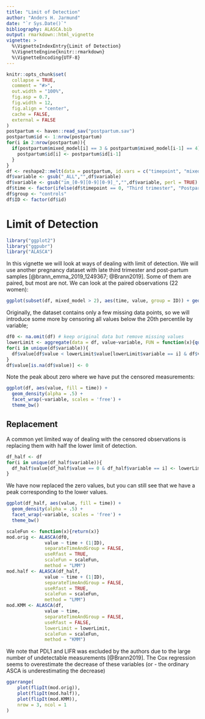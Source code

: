 ```yaml
---
title: "Limit of Detection"
author: "Anders H. Jarmund"
date: "`r Sys.Date()`"
bibliography: ALASCA.bib
output: rmarkdown::html_vignette
vignette: >
  %\VignetteIndexEntry{Limit of Detection}
  %\VignetteEngine{knitr::rmarkdown}
  %\VignetteEncoding{UTF-8}
---
```

  
```r
knitr::opts_chunk$set(
  collapse = TRUE,
  comment = "#>",
  out.width = "100%", 
  fig.asp = 0.7,
  fig.width = 12,
  fig.align = "center",
  cache = FALSE,
  external = FALSE
)
postpartum <- haven::read_sav("postpartum.sav")
postpartum$id <- 1:nrow(postpartum)
for(i in 2:nrow(postpartum)){
  if(postpartum$mixed_model[i] == 3 & postpartum$mixed_model[i-1] == 4){
    postpartum$id[i] <- postpartum$id[i-1]
  }
}
df <- reshape2::melt(data = postpartum, id.vars = c("timepoint", "mixed_model", "id"))
df$variable <- gsub("_ALL","",df$variable)
df$variable <- gsub("im_[0-9][0-9][0-9]_","",df$variable, perl = TRUE)
df$time <- factor(ifelse(df$timepoint == 0, "Third trimester", "Postpartum"), levels = c("Third trimester", "Postpartum"))
df$group <- "controls"
df$ID <- factor(df$id)
```

# Limit of Detection

<script src="js/hideOutput.js"></script>
  <style>
  .showopt {
    background-color: #004c93;
      color: #FFFFFF; 
      width: 150px;
    height: 20px;
    text-align: center;
    vertical-align: middle !important;
    float: left;
    font-family: sans-serif;
    border-radius: 8px;
  }

.showopt:hover {
  background-color: #dfe4f2;
    color: #004c93;
}

.showopttext::before{
  content: "Show/Hide Source"
}

pre.plot {
  background-color: white !important;
}
</style>
  
```r
library("ggplot2")
library("ggpubr")
library("ALASCA")
```

In this vignette we will look at ways of dealing with limit of detection. We will use another pregnancy dataset with late third trimester and post-partum samples [@brann_emma_2019_1249367; @Brann2019]. Some of them are paired, but most are not. We can look at the paired observations (22 women):

```r
ggplot(subset(df, mixed_model > 2), aes(time, value, group = ID)) + geom_point() + geom_line() + facet_wrap(~variable, scales = 'free') + theme_bw()
```

Originally, the dataset contains only a few missing data points, so we will introduce some more by censoring all values below the 20th percentile by variable;

<div class="fold s">
```r
df0 <- na.omit(df) # keep original data but remove missing values
lowerLimit <- aggregate(data = df, value~variable, FUN = function(x){quantile(x, probs = .2, na.rm = TRUE)})
for(i in unique(df$variable)){
  df$value[df$value < lowerLimit$value[lowerLimit$variable == i] & df$variable == i] <- NA
}
df$value[is.na(df$value)] <- 0
```
</div>

Note the peak about zero where we have put the censored measurements:

```r
ggplot(df, aes(value, fill = time)) +
  geom_density(alpha = .5) +
  facet_wrap(~variable, scales = 'free') +
  theme_bw()
```

## Replacement

A common yet limited way of dealing with the censored observations is replacing them with half the lower limit of detection.

<div class="fold s">
```r
df_half <- df
for(i in unique(df_half$variable)){
  df_half$value[df_half$value == 0 & df_half$variable == i] <- lowerLimit$value[lowerLimit$variable == i]/2
}
```
</div>

We have now replaced the zero values, but you can still see that we have a peak corresponding to the lower values.

```r
ggplot(df_half, aes(value, fill = time)) +
  geom_density(alpha = .5) +
  facet_wrap(~variable, scales = 'free') +
  theme_bw()
```

```r
scaleFun <- function(x){return(x)}
mod.orig <- ALASCA(df0,
              value ~ time + (1|ID),
              separateTimeAndGroup = FALSE,
              useRfast = TRUE,
              scaleFun = scaleFun,
              method = "LMM")
mod.half <- ALASCA(df_half,
              value ~ time + (1|ID),
              separateTimeAndGroup = FALSE,
              useRfast = TRUE,
              scaleFun = scaleFun,
              method = "LMM")
mod.KMM <- ALASCA(df,
              value ~ time,
              separateTimeAndGroup = FALSE,
              useRfast = FALSE,
              lowerLimit = lowerLimit,
              scaleFun = scaleFun,
              method = "KMM")
```

We note that PDL1 and LIFR was excluded by the authors due to the large number of undetectable measurements [@Brann2019]. The Cox regression seems to overestimate the decrease of these variables (or - the ordinary ASCA is underestimating the decrease)

```r
ggarrange(
    plot(flipIt(mod.orig)),
    plot(flipIt(mod.half)),
    plot(flipIt(mod.KMM)),
    nrow = 3, ncol = 1
)
```